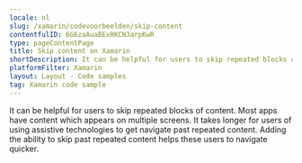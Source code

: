 ```yaml
---
locale: nl
slug: /xamarin/codevoorbeelden/skip-content
contentfulID: 6G6zaAuaBExRKCN3arpKwR
type: pageContentPage
title: Skip content on Xamarin
shortDescription: It can be helpful for users to skip repeated blocks of content.
platformFilter: Xamarin
layout: Layout - Code samples
tag: Xamarin code sample
---
```


It can be helpful for users to skip repeated blocks of content. Most apps have content which appears on multiple screens. It takes longer for users of using assistive technologies to get navigate past repeated content. Adding the ability to skip past repeated content helps these users to navigate quicker.

<CodeSample id="screen-skip" locale="nl" platform="xamarin"/>